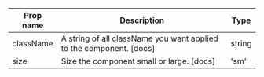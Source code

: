 | Prop name | Description | Type |
| --- | --- | --- |
| className | A string of all className you want applied to the component. [docs] | string |
| size | Size the component small or large. [docs] | 'sm' | 'lg' |
